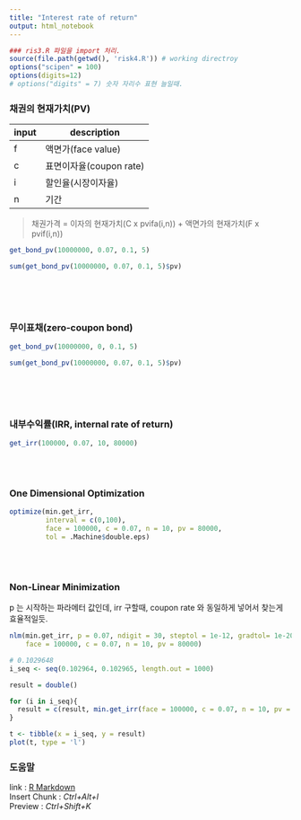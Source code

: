 ```yaml
---
title: "Interest rate of return"
output: html_notebook
---
```



```r
### ris3.R 파일을 import 처리.
source(file.path(getwd(), 'risk4.R')) # working directroy 
options("scipen" = 100)
options(digits=12)
# options("digits" = 7) 숫자 자리수 표현 늘일때.
```

### 채권의 현재가치(PV)

input|description
----|------
f | 액면가(face value)  
c | 표면이자율(coupon rate)  
i | 할인율(시장이자율)  
n | 기간  
>채권가격 = 이자의 현재가치(C x pvifa(i,n)) + 액면가의 현재가치(F x pvif(i,n))

```r
get_bond_pv(10000000, 0.07, 0.1, 5)
```


```r
sum(get_bond_pv(10000000, 0.07, 0.1, 5)$pv)
```
\
\
\


### 무이표채(zero-coupon bond)
```r
get_bond_pv(10000000, 0, 0.1, 5)
```


```r
sum(get_bond_pv(10000000, 0.07, 0.1, 5)$pv)
```
\
\
\


### 내부수익률(IRR, internal rate of return)

```r
get_irr(100000, 0.07, 10, 80000)
```
\
\



### One Dimensional Optimization


```r
optimize(min.get_irr,
         interval = c(0,100),
         face = 100000, c = 0.07, n = 10, pv = 80000,
         tol = .Machine$double.eps)
```
\
\


### Non-Linear Minimization  
p 는 시작하는 파라메터 값인데, irr 구할때, coupon rate 와 동일하게 넣어서 찾는게 효율적일듯. 
```r
nlm(min.get_irr, p = 0.07, ndigit = 30, steptol = 1e-12, gradtol= 1e-20, 
    face = 100000, c = 0.07, n = 10, pv = 80000)
```






```r
# 0.1029648
i_seq <- seq(0.102964, 0.102965, length.out = 1000)

result = double()

for (i in i_seq){
  result = c(result, min.get_irr(face = 100000, c = 0.07, n = 10, pv = 80000, i = i))
}

t <- tibble(x = i_seq, y = result)
plot(t, type = 'l')

```
### 도움말
link : [R Markdown](http://rmarkdown.rstudio.com)  
Insert Chunk : *Ctrl+Alt+I*  
Preview : *Ctrl+Shift+K*

